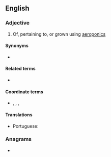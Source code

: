 ==English==

===Adjective===
{{en-adj|-}}

# Of, pertaining to, or grown using [[aeroponics]]

====Synonyms====
* {{l|en|airponic}}

====Related terms====
* {{l|en|fogponic}}

====Coordinate terms====
* {{l|en|hydroponic}}, {{l|en|aquaponic}}, {{l|en|geoponic}}, {{l|en|organoponic}}

====Translations====
{{trans-top|pertaining to aeroponics}}
* Portuguese: {{t|pt|aeropônico}} {{qualifier|Brazil}}
{{trans-mid}}
{{trans-bottom}}

===Anagrams===
* {{anagrams|en|a=aceinoopr|Cooperian}}